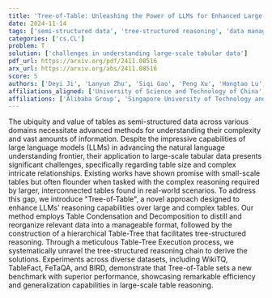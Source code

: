 ```yaml
---
title: 'Tree-of-Table: Unleashing the Power of LLMs for Enhanced Large-Scale Table Understanding'
date: 2024-11-14
tags: ['semi-structured data', 'tree-structured reasoning', 'data management', 'complex reasoning', 'table understanding', 'table decomposition', 'benchmark performance', 'large language models', 'hierarchical table-tree', 'table condensation']
categories: ['cs.CL']
problem: T
solution: ['challenges in understanding large-scale tabular data']
pdf_url: https://arxiv.org/pdf/2411.08516
arx_url: https://arxiv.org/abs/2411.08516
score: 5
authors: ['Deyi Ji', 'Lanyun Zhu', 'Siqi Gao', 'Peng Xu', 'Hongtao Lu', 'Jieping Ye', 'Feng Zhao']
affiliations_aligned: ['University of Science and Technology of China', 'Singapore University of Technology and Design', 'Alibaba Group', 'Alibaba Group', 'Shanghai Jiao Tong University', 'Alibaba Group', 'University of Science and Technology of China']
affiliations: ['Alibaba Group', 'Singapore University of Technology and Design', 'Shanghai Jiao Tong University', 'University of Science and Technology of China']
---
```



The ubiquity and value of tables as semi-structured data across various domains necessitate advanced methods for understanding their complexity and vast amounts of information. Despite the impressive capabilities of large language models (LLMs) in advancing the natural language understanding frontier, their application to large-scale tabular data presents significant challenges, specifically regarding table size and complex intricate relationships. Existing works have shown promise with small-scale tables but often flounder when tasked with the complex reasoning required by larger, interconnected tables found in real-world scenarios. To address this gap, we introduce "Tree-of-Table", a novel approach designed to enhance LLMs' reasoning capabilities over large and complex tables. Our method employs Table Condensation and Decomposition to distill and reorganize relevant data into a manageable format, followed by the construction of a hierarchical Table-Tree that facilitates tree-structured reasoning. Through a meticulous Table-Tree Execution process, we systematically unravel the tree-structured reasoning chain to derive the solutions. Experiments across diverse datasets, including WikiTQ, TableFact, FeTaQA, and BIRD, demonstrate that Tree-of-Table sets a new benchmark with superior performance, showcasing remarkable efficiency and generalization capabilities in large-scale table reasoning.